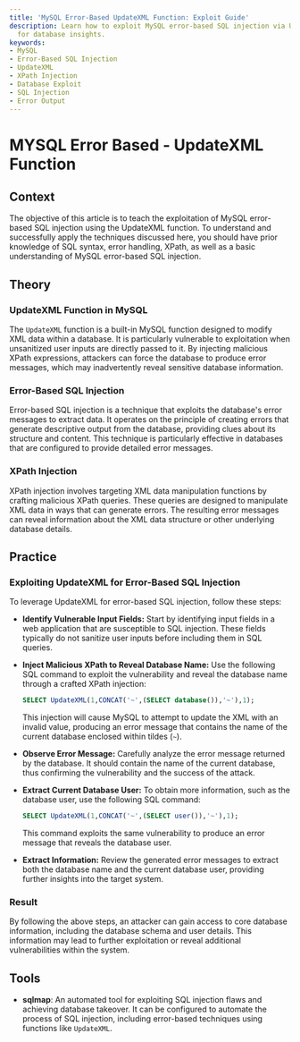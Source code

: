 ```yaml
---
title: 'MySQL Error-Based UpdateXML Function: Exploit Guide'
description: Learn how to exploit MySQL error-based SQL injection via UpdateXML function
  for database insights.
keywords:
- MySQL
- Error-Based SQL Injection
- UpdateXML
- XPath Injection
- Database Exploit
- SQL Injection
- Error Output
---
```


# MYSQL Error Based - UpdateXML Function

## Context

The objective of this article is to teach the exploitation of MySQL error-based SQL injection using the UpdateXML function. To understand and successfully apply the techniques discussed here, you should have prior knowledge of SQL syntax, error handling, XPath, as well as a basic understanding of MySQL error-based SQL injection.

## Theory

### UpdateXML Function in MySQL

The `UpdateXML` function is a built-in MySQL function designed to modify XML data within a database. It is particularly vulnerable to exploitation when unsanitized user inputs are directly passed to it. By injecting malicious XPath expressions, attackers can force the database to produce error messages, which may inadvertently reveal sensitive database information.

### Error-Based SQL Injection

Error-based SQL injection is a technique that exploits the database's error messages to extract data. It operates on the principle of creating errors that generate descriptive output from the database, providing clues about its structure and content. This technique is particularly effective in databases that are configured to provide detailed error messages.

### XPath Injection

XPath injection involves targeting XML data manipulation functions by crafting malicious XPath queries. These queries are designed to manipulate XML data in ways that can generate errors. The resulting error messages can reveal information about the XML data structure or other underlying database details.

## Practice

### Exploiting UpdateXML for Error-Based SQL Injection

To leverage UpdateXML for error-based SQL injection, follow these steps:

- **Identify Vulnerable Input Fields:**
  Start by identifying input fields in a web application that are susceptible to SQL injection. These fields typically do not sanitize user inputs before including them in SQL queries.

- **Inject Malicious XPath to Reveal Database Name:**
  Use the following SQL command to exploit the vulnerability and reveal the database name through a crafted XPath injection:

  ```sql
  SELECT UpdateXML(1,CONCAT('~',(SELECT database()),'~'),1);
  ```

  This injection will cause MySQL to attempt to update the XML with an invalid value, producing an error message that contains the name of the current database enclosed within tildes (`~`).

- **Observe Error Message:**
  Carefully analyze the error message returned by the database. It should contain the name of the current database, thus confirming the vulnerability and the success of the attack.

- **Extract Current Database User:**
  To obtain more information, such as the database user, use the following SQL command:

  ```sql
  SELECT UpdateXML(1,CONCAT('~',(SELECT user()),'~'),1);
  ```

  This command exploits the same vulnerability to produce an error message that reveals the database user.

- **Extract Information:**
  Review the generated error messages to extract both the database name and the current database user, providing further insights into the target system.

### Result

By following the above steps, an attacker can gain access to core database information, including the database schema and user details. This information may lead to further exploitation or reveal additional vulnerabilities within the system.

## Tools

- **sqlmap**: An automated tool for exploiting SQL injection flaws and achieving database takeover. It can be configured to automate the process of SQL injection, including error-based techniques using functions like `UpdateXML`.